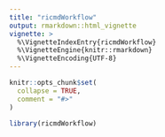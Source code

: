 ```yaml
---
title: "ricmdWorkflow"
output: rmarkdown::html_vignette
vignette: >
  %\VignetteIndexEntry{ricmdWorkflow}
  %\VignetteEngine{knitr::rmarkdown}
  %\VignetteEncoding{UTF-8}
---
```


```r
knitr::opts_chunk$set(
  collapse = TRUE,
  comment = "#>"
)
```

```r
library(ricmdWorkflow)
```
